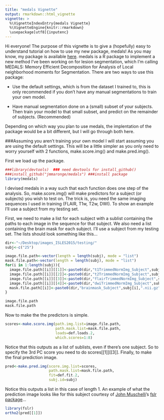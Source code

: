 ```yaml
---
title: "medals Vignette"
output: rmarkdown::html_vignette
vignette: >
  %\VignetteIndexEntry{medals Vignette}
  %\VignetteEngine{knitr::rmarkdown}
  \usepackage[utf8]{inputenc}
---
```


Hi everyone! The purpose of this vignette is to give a (hopefully) easy to understand tutorial on how to use my new package, medals! As you may know, my package is available [here](https://github.com/JMMaronge/medals). medals is a R package to implement a new method I've been working on for lesion segmentation, which I'm calling MEDALS: Memory Efficient Decomposition for Analysis of Local neighborhood moments for Segmentation.  There are two ways to use this package:

- Use the default settings, which is from the dataset I trained to, this is only recommended if you don't have any manual segmentations to train your own model.

- Have manual segmentation done on a (small) subset of your subjects. Then train your model to that small subset, and predict on the remainder of subjects. (Recommended)

Depending on which way you plan to use medals, the implentation of the package would be a bit different, but I will go through both here. 

<!-- but first, a little about MEDALS. -->

<!-- MEDALS is a method for segmentation which essentially works by doing a global PCA to a series of subjects with multimodal (ex. FLAIR, T1w, T2w, DWI)  MRI. The method works by looking at each voxel in the series of subjects and recording the intensity of that particular voxel and the intensities of its local neighbors for every image in the sequence. Currently we only look at adjacent neighbors, so the $3 \times 3 \times 3$ cube around the voxel of interest.  As an example, for voxel $v_i$ we would record that voxel and the 26 values adjacent to that voxel, we take the same voxel in the other modalities in do the same. We also take higher moments of the imaging sequence and record the intensities of the same voxels in those therefore we have $(27) \times (number_of_imaging_sequences) \times (number_of_moments)$ values. We string those values into a row-vector and do the same for every voxel in the brain mask across all subjects. We then do a PCA decomposition on this **big** matrix $X$. We create scores from the loadings matrix given by the decomposition, and use those scores as predictors in a logistic regression model where the outcome is a manual segmentation. -->

<!-- One problem is the matrix that the decomposition is done on can take a huge amount of memory, so we had to devise a way to read the matrix in parts to do the calculations. This is why it is memory efficient. That  will be covered in more detail in the publication. -->

<!-- Therefore, to predict lesions using medals you need two things, a loadings matrix from the decomposition and beta estimates from the regression model. There are defaults for these given in the package, which I've called def.loads and def.fit, but again, you can also train your own. -->

###Assuming you aren't training your own model
I will start assuming you are using the default settings.  This will be a little simpler as you only need to worry yourself with 2 functions, make.score.img() and make.pred.img().

First we load up the package.
```r
###library(devtools)  ### need devtools for install_github()
###install_github("jmmaronge/medals") ###install package
library(medals)
```

I devised medals in a way such that each function does one step of the analysis. So, make.score.img() will make predictors for a subject (or subjects) you wish to test on. The trick is, you need the same imaging sequences I used in training (FLAIR, T1w, T2w, DWI). To show an example I'll use a subject from my testing set. 

First, we need to make a list for each subject with a sublist containing the paths to each image in the sequence for that subject.  We also need a list containing the brain mask for each subject. I'll use a subject from my testing set. The lists should look something like this...

```r
dir<-"~/Desktop/images_ISLES2015/testing/"
subj<-c("25")

image.file.path<-vector(length = length(subj), mode = "list")
mask.file.path<-vector(length = length(subj), mode = "list")
for(i in 1:length(subj)){
  image.file.path[[i]][[1]]<-paste0(dir,"t1TrimmedNormImg_Subject",subj[i],".nii.gz")  
  image.file.path[[i]][[2]]<-paste0(dir,"t2TrimmedNormImg_Subject",subj[i],".nii.gz")  
  image.file.path[[i]][[3]]<-paste0(dir,"flairTrimmedNormImg_Subject",subj[i],".nii.gz")  
  image.file.path[[i]][[4]]<-paste0(dir,"dwiTrimmedNormImg_Subject",subj[i],".nii.gz") 
  mask.file.path[[i]]<-paste0(dir,"brainmask_Subject",subj[i],".nii.gz")
}
```

```r
image.file.path
mask.file.path
```

Now to make the the predictors is simple.

```r
scores<-make.score.img(path.img.list=image.file.path,
                       path.mask.list=mask.file.path,
                       loads=def.loads.2,
                       which.scores=1:8)
```

Notice that this outputs as a list of sublists, even if there's one subject. So to specify the 3rd PC score you need to do scores[[1]][[3]]. Finally, to make the final prediction image.

```r
pred<-make.pred.img(score.img.list=scores,
                    path.mask.list=mask.file.path,
                    fit=def.fit.2,
                    subj.id=subj)
```

Notice this outputs a list in this case of length 1.  An example of what the prediction image looks like for this subject courtesy of [John Muschelli](http://johnmuschelli.com)'s [fslr package](https://github.com/muschellij2/fslr)...

```r
library(fslr)
ortho2(pred[[1]])
```







